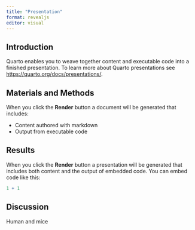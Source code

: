 ```yaml
---
title: "Presentation"
format: revealjs
editor: visual
---
```


## Introduction

Quarto enables you to weave together content and executable code into a finished presentation. To learn more about Quarto presentations see <https://quarto.org/docs/presentations/>.

## Materials and Methods

When you click the **Render** button a document will be generated that includes:

-   Content authored with markdown
-   Output from executable code

## Results

When you click the **Render** button a presentation will be generated that includes both content and the output of embedded code. You can embed code like this:

```r
1 + 1
```

## Discussion

Human and mice